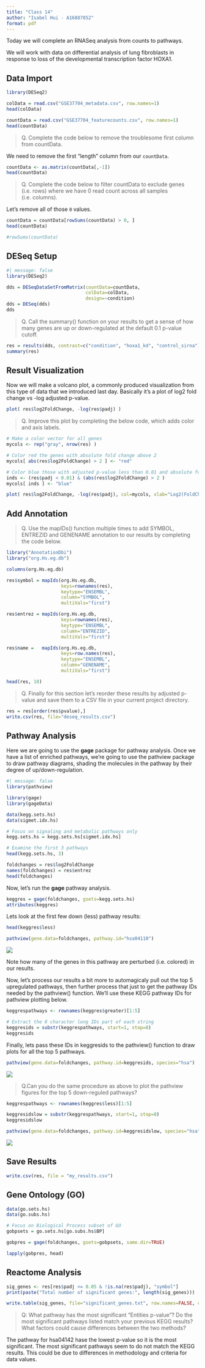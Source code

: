 ```yaml
---
title: "Class 14"
author: "Isabel Hui - A16887852"
format: pdf
---
```


Today we will complete an RNASeq analysis from counts to pathways.

We will work with data on differential analysis of lung fibroblasts in response to loss of the developmental transcription factor HOXA1.

## Data Import

```r
library(DESeq2)
```

```r
colData = read.csv("GSE37704_metadata.csv", row.names=1)
head(colData)
```

```r
countData = read.csv("GSE37704_featurecounts.csv", row.names=1)
head(countData)
```

> Q. Complete the code below to remove the troublesome first column from countData.

We need to remove the first "length" column from our `countData`.

```r
countData <- as.matrix(countData[,-1])
head(countData)
```
> Q. Complete the code below to filter countData to exclude genes (i.e. rows) where we have 0 read count across all samples (i.e. columns).

Let's remove all of those `0` values.

```r
countData = countData[rowSums(countData) > 0, ]
head(countData)
```

```r
#rowSums(countData)
```

## DESeq Setup

```r
#| message: false
library(DESeq2)
```


```r
dds = DESeqDataSetFromMatrix(countData=countData,
                             colData=colData,
                             design=~condition)
dds = DESeq(dds)
dds
```

> Q. Call the summary() function on your results to get a sense of how many genes are up or down-regulated at the default 0.1 p-value cutoff.


```r
res = results(dds, contrast=c("condition", "hoxa1_kd", "control_sirna"))
summary(res)
```

## Result Visualization

Now we will make a volcano plot, a commonly produced visualization from this type of data that we introduced last day. Basically it's a plot of log2 fold change vs -log adjusted p-value.


```r
plot( res$log2FoldChange, -log(res$padj) )
```

> Q. Improve this plot by completing the below code, which adds color and axis labels.

```r
# Make a color vector for all genes
mycols <- rep("gray", nrow(res) )

# Color red the genes with absolute fold change above 2
mycols[ abs(res$log2FoldChange) > 2 ] <- "red"

# Color blue those with adjusted p-value less than 0.01 and absolute fold change more than 2
inds <- (res$padj < 0.01) & (abs(res$log2FoldChange) > 2 )
mycols[ inds ] <- "blue"

plot( res$log2FoldChange, -log(res$padj), col=mycols, xlab="Log2(FoldChange)", ylab="-Log(P-value)" )
```

## Add Annotation

> Q. Use the mapIDs() function multiple times to add SYMBOL, ENTREZID and GENENAME annotation to our results by completing the code below.

```r
library("AnnotationDbi")
library("org.Hs.eg.db")

columns(org.Hs.eg.db)

res$symbol = mapIds(org.Hs.eg.db,
                    keys=rownames(res), 
                    keytype="ENSEMBL",
                    column="SYMBOL",
                    multiVals="first")

res$entrez = mapIds(org.Hs.eg.db,
                    keys=rownames(res),
                    keytype="ENSEMBL",
                    column="ENTREZID",
                    multiVals="first")

res$name =   mapIds(org.Hs.eg.db,
                    keys=row.names(res),
                    keytype="ENSEMBL",
                    column="GENENAME",
                    multiVals="first")

head(res, 10)
```

> Q. Finally for this section let's reorder these results by adjusted p-value and save them to a CSV file in your current project directory.

```r
res = res[order(res$pvalue),]
write.csv(res, file="deseq_results.csv")
```

## Pathway Analysis

Here we are going to use the **gage** package for pathway analysis. Once we have a list of enriched pathways, we're going to use the pathview package to draw pathway diagrams, shading the molecules in the pathway by their degree of up/down-regulation.


```r
#| message: false
library(pathview)
```

```r
library(gage)
library(gageData)

data(kegg.sets.hs)
data(sigmet.idx.hs)

# Focus on signaling and metabolic pathways only
kegg.sets.hs = kegg.sets.hs[sigmet.idx.hs]

# Examine the first 3 pathways
head(kegg.sets.hs, 3)
```

```r
foldchanges = res$log2FoldChange
names(foldchanges) = res$entrez
head(foldchanges)
```

Now, let’s run the **gage** pathway analysis.

```r
keggres = gage(foldchanges, gsets=kegg.sets.hs)
attributes(keggres)
```

Lets look at the first few down (less) pathway results:

```r
head(keggres$less)
```

```r
pathview(gene.data=foldchanges, pathway.id="hsa04110")
```
![](hsa04110.pathview.png)

Note how many of the genes in this pathway are perturbed (i.e. colored) in our results.

Now, let's process our results a bit more to automagicaly pull out the top 5 upregulated pathways, then further process that just to get the pathway IDs needed by the pathview() function. We'll use these KEGG pathway IDs for pathview plotting below.


```r
keggrespathways <- rownames(keggres$greater)[1:5]

# Extract the 8 character long IDs part of each string
keggresids = substr(keggrespathways, start=1, stop=8)
keggresids
```

Finally, lets pass these IDs in keggresids to the pathview() function to draw plots for all the top 5 pathways.

```r
pathview(gene.data=foldchanges, pathway.id=keggresids, species="hsa")
```

![](hsa04640.pathview.png)

> Q.Can you do the same procedure as above to plot the pathview figures for the top 5 down-reguled pathways?

```r
keggrespathways <- rownames(keggres$less)[1:5]

keggresidslow = substr(keggrespathways, start=1, stop=8)
keggresidslow
```

```r
pathview(gene.data=foldchanges, pathway.id=keggresidslow, species="hsa")
```

![](hsa04110.pathview.png)

## Save Results

```r
write.csv(res, file = "my_results.csv")
```

## Gene Ontology (GO)

```r
data(go.sets.hs)
data(go.subs.hs)

# Focus on Biological Process subset of GO
gobpsets = go.sets.hs[go.subs.hs$BP]

gobpres = gage(foldchanges, gsets=gobpsets, same.dir=TRUE)

lapply(gobpres, head)
```

## Reactome Analysis

```r
sig_genes <- res[res$padj <= 0.05 & !is.na(res$padj), "symbol"]
print(paste("Total number of significant genes:", length(sig_genes)))
```

```r
write.table(sig_genes, file="significant_genes.txt", row.names=FALSE, col.names=FALSE, quote=FALSE)
```

> Q: What pathway has the most significant “Entities p-value”? Do the most significant pathways listed match your previous KEGG results? What factors could cause differences between the two methods?

The pathway for hsa04142 hase the lowest p-value so it is the most significant. The most significant pathways seem to do not match the KEGG results. This could be due to differences in methodology and criteria for data values.


